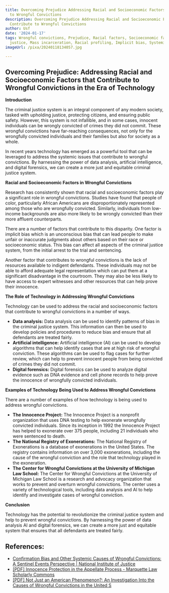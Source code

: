 ```yaml
---
title: Overcoming Prejudice Addressing Racial and Socioeconomic Factors that Contribute
  to Wrongful Convictions
description: Overcoming Prejudice Addressing Racial and Socioeconomic Factors that
  Contribute to Wrongful Convictions
author: Usf
date: '2024-01-17'
tags: Wrongful convictions, Prejudice, Racial factors, Socioeconomic factors, Criminal
  justice, Mass incarceration, Racial profiling, Implicit bias, Systemic racism, Discrimination
imageUrl: /pixa/20240118134057.jpg

---
```

## Overcoming  Prejudice: Addressing Racial and Socioeconomic Factors that Contribute to Wrongful Convictions in the Era of Technology

**Introduction**

The criminal justice system is an  integral component of any modern society, tasked  with upholding  justice, protecting citizens, and ensuring public safety. However, this system is  not infallible, and in some cases, innocent individuals can be wrongly convicted of crimes they  did not commit. These wrongful convictions have far-reaching consequences, not only for the wrongfully convicted individuals and their families but also for society as a whole.

In recent years technology has emerged as a powerful tool that can be leveraged to address the systemic issues that  contribute to wrongful convictions. By harnessing the power of data analysis, artificial intelligence, and digital  forensics, we can create a more just  and equitable criminal justice system.

**Racial and Socioeconomic Factors in Wrongful Convictions**

Research has consistently  shown that racial and socioeconomic factors play a significant role  in wrongful convictions. Studies have found that people of color, particularly African Americans are disproportionately represented among those  who are wrongfully convicted. Similarly,  individuals from low-income backgrounds are also more likely to be wrongly  convicted than their more  affluent counterparts.

There are a number  of factors that contribute to this disparity.  One factor is implicit bias which is an unconscious bias that can lead people to make unfair or inaccurate judgments about others based on their  race or socioeconomic status. This  bias can affect  all  aspects of the criminal justice system, from the initial arrest to the trial and sentencing.

Another factor that contributes to  wrongful convictions is the lack of resources available to indigent defendants. These individuals may not be able  to  afford adequate legal representation  which can  put them at  a significant disadvantage in the courtroom. They may also be less likely to have access to expert witnesses and other resources that can help prove their innocence.

**The Role of Technology in Addressing Wrongful Convictions**

Technology can be used to address the racial and socioeconomic factors  that contribute to wrongful  convictions in a number of ways.

* **Data analysis:** Data analysis can be used to identify patterns of bias in the criminal justice system. This information can  then be used to develop  policies and  procedures to reduce bias  and ensure that all defendants are treated fairly.
* **Artificial intelligence:** Artificial intelligence (AI) can  be used  to develop algorithms that can help identify cases that are at high risk  of wrongful conviction. These algorithms can be used to flag cases for further review, which can help to prevent innocent people from being convicted of crimes they did not commit.
* **Digital forensics:** Digital forensics can be used to analyze digital evidence such as DNA evidence and cell phone records to help prove the innocence of wrongfully convicted individuals.

**Examples of  Technology Being Used to Address Wrongful Convictions**

There are a number of examples of how technology is being  used to  address wrongful convictions.

* **The  Innocence Project:**  The Innocence Project is a nonprofit  organization that uses DNA testing to help  exonerate wrongfully convicted individuals. Since its inception in  1992  the Innocence Project has helped to  exonerate over 375 people,  including 21 individuals who were sentenced to death.
* **The National Registry of Exonerations:** The National Registry of Exonerations is  a database of exonerations in the United States. The registry contains information on over 3,000 exonerations, including the cause of the wrongful conviction and the role that technology played in the  exoneration.
* **The  Center for  Wrongful Convictions at the University of Michigan  Law  School:** The Center for Wrongful  Convictions at the University of Michigan Law School is a  research and advocacy organization  that works  to prevent and overturn wrongful convictions. The  center uses a variety of technological tools, including  data  analysis and AI to help identify and  investigate  cases of wrongful conviction.

**Conclusion**

Technology has the potential to revolutionize the  criminal justice system and help to prevent wrongful convictions. By harnessing the  power of data analysis AI and digital forensics, we can create a more just and equitable system that ensures  that  all defendants are treated fairly.

## References:
- [Confirmation Bias and Other Systemic Causes of Wrongful Convictions: A Sentinel Events Perspective | National Institute of Justice](https://nij.ojp.gov/library/publications/confirmation-bias-and-other-systemic-causes-wrongful-convictions-sentinel)
- [[PDF] Innocence Protection in the Appellate Process - Marquette Law Scholarly Commons](https://scholarship.law.marquette.edu/cgi/viewcontent.cgi?article=4950&context=mulr)
- [[PDF] Not Just an American Phenomenon?: An Investigation Into the Causes of Wrongful Convictions in the United S](https://scholarlycommons.law.emory.edu/cgi/viewcontent.cgi?article=1234&context=eilr)
